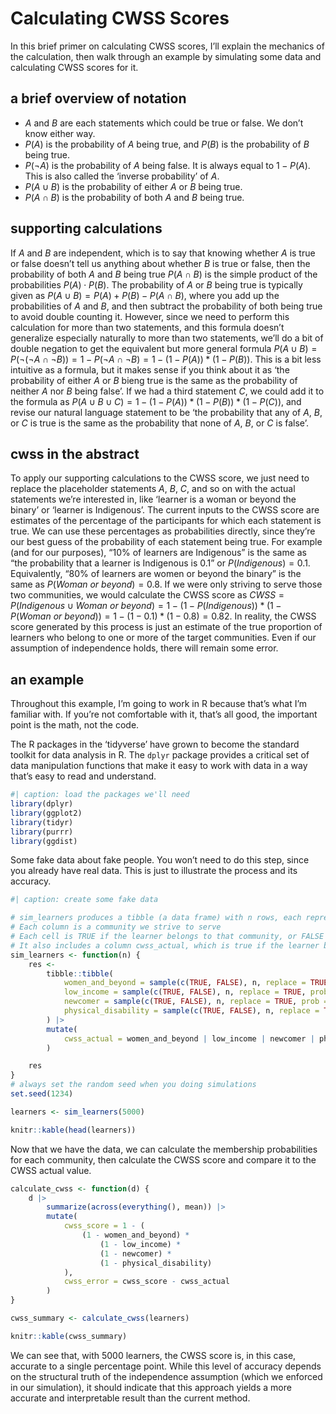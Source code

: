 # Calculating CWSS Scores

In this brief primer on calculating CWSS scores, I'll explain the mechanics of the calculation, then walk through an example by simulating some data and calculating CWSS scores for it. 

## a brief overview of notation

- $A$ and $B$ are each statements which could be true or false. We don't know either way.  
- $P(A)$ is the probability of $A$ being true, and $P(B)$ is the probability of $B$ being true.
- $P( \neg A)$ is the probability of $A$ being false. It is always equal to $1-P(A)$. This is also called the 'inverse probability' of $A$. 
- $P(A \cup B)$ is the probability of either $A$ or $B$ being true.
- $P(A \cap B)$ is the probability of both $A$ and $B$ being true.

## supporting calculations

If $A$ and $B$ are independent, which is to say that knowing whether $A$ is true or false doesn't tell us anything about whether $B$ is true or false, then the probability of both $A$ and $B$ being true $P(A \cap B)$ is the simple product of the probabilities $P(A) \cdot P(B)$.
The probability of $A$ or $B$ being true is typically given as $P(A \cup B) = P(A) + P(B) - P(A \cap B)$, where you add up the probabilities of $A$ and $B$, and then subtract the probability of both being true to avoid double counting it.
However, since we need to perform this calculation for more than two statements, and this formula doesn't generalize especially naturally to more than two statements, we'll do a bit of double negation to get the equivalent but more general formula $P(A \cup B) = P(\neg (\neg A \cap \neg B)) = 1 - P(\neg A \cap \neg B) = 1 - (1 - P(A)) * (1 - P(B))$. This is a bit less intuitive as a formula, but it makes sense if you think about it as 'the probability of either $A$ or $B$ bieng true is the same as the probability of neither $A$ nor $B$ being false'. 
If we had a third statement $C$, we could add it to the formula as $P(A \cup B \cup C) = 1 - (1 - P(A)) * (1 - P(B)) * (1 - P(C))$, and revise our natural language statement to be 'the probability that any of $A$, $B$, or $C$ is true is the same as the probability that none of $A$, $B$, or $C$ is false'.

## cwss in the abstract

To apply our supporting calculations to the CWSS score, we just need to replace the placeholder statements $A$, $B$, $C$, and so on with the actual statements we're interested in, like 'learner is a woman or beyond the binary' or 'learner is Indigenous'. 
The current inputs to the CWSS score are estimates of the percentage of the participants for which each statement is true. We can use these percentages as probabilities directly, since they're our best guess of the probability of each statement being true. 
For example (and for our purposes), "10% of learners are Indigenous" is the same as "the probability that a learner is Indigenous is 0.1" or $P(Indigenous) = 0.1$.
Equivalently, "80% of learners are women or beyond the binary" is the same as $P(Woman\ or\ beyond) = 0.8$.
If we were only striving to serve those two communities, we would calculate the CWSS score as $CWSS = P(Indigenous \cup Woman\ or\ beyond) = 1 - (1 - P(Indigenous)) * (1 - P(Woman\ or\ beyond)) = 1 - (1 - 0.1) * (1 - 0.8) = 0.82$.
In reality, the CWSS score generated by this process is just an estimate of the true proportion of learners who belong to one or more of the target communities. Even if our assumption of independence holds, there will remain some error. 

## an example

:::{.callout-note}
Throughout this example, I'm going to work in R because that's what I'm familiar with. If you're not comfortable with it, that's all good, the important point is the math, not the code. 
:::

The R packages in the 'tidyverse' have grown to become the standard toolkit for data analysis in R. 
The `dplyr` package provides a critical set of data manipulation functions that make it easy to work with data in a way that's easy to read and understand.

```r
#| caption: load the packages we'll need
library(dplyr)
library(ggplot2)
library(tidyr)
library(purrr)
library(ggdist)
```

Some fake data about fake people. You won't need to do this step, since you already have real data. This is just to illustrate the process and its accuracy.

```r
#| caption: create some fake data

# sim_learners produces a tibble (a data frame) with n rows, each representing a learner.
# Each column is a community we strive to serve
# Each cell is TRUE if the learner belongs to that community, or FALSE if not
# It also includes a column cwss_actual, which is true if the learner belongs to any of the communities
sim_learners <- function(n) {
    res <-
        tibble::tibble(
            women_and_beyond = sample(c(TRUE, FALSE), n, replace = TRUE, prob = c(0.5, 0.5)),
            low_income = sample(c(TRUE, FALSE), n, replace = TRUE, prob = c(0.3, 0.7)),
            newcomer = sample(c(TRUE, FALSE), n, replace = TRUE, prob = c(0.1, 0.9)),
            physical_disability = sample(c(TRUE, FALSE), n, replace = TRUE, prob = c(0.05, 0.95))
        ) |>
        mutate(
            cwss_actual = women_and_beyond | low_income | newcomer | physical_disability
        )

    res
}
# always set the random seed when you doing simulations
set.seed(1234)

learners <- sim_learners(5000)

knitr::kable(head(learners))
```


Now that we have the data, we can calculate the membership probabilities for each community, then calculate the CWSS score and compare it to the CWSS actual value. 

```r
calculate_cwss <- function(d) {
    d |>
        summarize(across(everything(), mean)) |>
        mutate(
            cwss_score = 1 - (
                (1 - women_and_beyond) *
                    (1 - low_income) *
                    (1 - newcomer) *
                    (1 - physical_disability)
            ),
            cwss_error = cwss_score - cwss_actual
        )
}

cwss_summary <- calculate_cwss(learners)

knitr::kable(cwss_summary)
```

We can see that, with 5000 learners, the CWSS score is, in this case, accurate to a single percentage point. 
While this level of accuracy depends on the structural truth of the independence assumption (which we enforced in our simulation), 
it should indicate that this approach yields a more accurate and interpretable result than the current method. 
